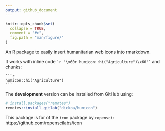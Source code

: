 ```yaml
---
output: github_document
---
```


<!-- README.md is generated from README.Rmd. Please edit that file -->

```r
knitr::opts_chunk$set(
  collapse = TRUE,
  comment = "#>",
  fig.path = "man/figure/"
)
```

An R package to easily insert humanitarian web icons into rmarkdown.

It works with inline code `` `r '\x60r humicon::hi("Agriculture")\x60'` `` and chunks:

````
```r
humicon::hi("Agriculture")
```
````

The **development** version can be installed from GitHub using:

```r
# install.packages("remotes")
remotes::install_gitlab("dickoa/humicon")
```

This package is for of the `icon` package by `ropensci`: https://github.com/ropenscilabs/icon
